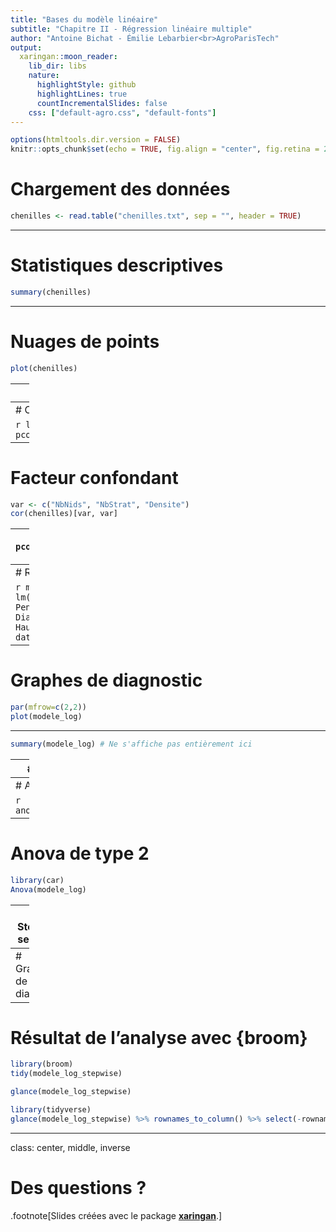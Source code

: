 ```yaml
---
title: "Bases du modèle linéaire"
subtitle: "Chapitre II - Régression linéaire multiple"
author: "Antoine Bichat - Émilie Lebarbier<br>AgroParisTech"
output:
  xaringan::moon_reader:
    lib_dir: libs
    nature:
      highlightStyle: github
      highlightLines: true
      countIncrementalSlides: false
    css: ["default-agro.css", "default-fonts"]
---
```


```r
options(htmltools.dir.version = FALSE)
knitr::opts_chunk$set(echo = TRUE, fig.align = "center", fig.retina = 2, comment = NA)
```

# Chargement des données

```r
chenilles <- read.table("chenilles.txt", sep = "", header = TRUE)
```



---

# Statistiques descriptives

```r
summary(chenilles)
```

---

# Nuages de points

```r
plot(chenilles)
```


---
# Corrélation

```r
cor(chenilles)
```

---
# Corrélation partielle

```r
library(ppcor)
pcor(chenilles)$estimate
```

---
# Facteur confondant

```r
var <- c("NbNids", "NbStrat", "Densite")
cor(chenilles)[var, var]
```
--
```r
pcor(chenilles)$estimate[var, var]
```

---
# Regression linéaire multiple

```r
modele_log <- lm(log(NbNids) ~ Altitude + Pente + NbPins + 
                   Hauteur + Diametre + Densite + Orient + 
                   HautMax + NbStrat + Melange, data = chenilles)
modele_log
```

---
# Graphes de diagnostic
```r
par(mfrow=c(2,2))
plot(modele_log)
```

---

```r
summary(modele_log) # Ne s'affiche pas entièrement ici
```

---
# Modèle nul

```r
modele_log_0 <- lm(log(NbNids) ~ 1, data = chenilles)
anova(modele_log_0, modele_log)
```

---
# Anova de type 1

```r
anova(modele_log)
```

---
# Anova de type 2

```r
library(car)
Anova(modele_log)
```


---
# Stepwise selection

```r
modele_log_stepwise <- 
  step(modele_log_0, data = chenilles,
       scope =~ Altitude + Pente + NbPins + 
                   Hauteur + Diametre + Densite + 
                   Orient + HautMax + NbStrat + Melange)
```

---
# Graphes de diagnostic
```r
par(mfrow=c(2,2))
plot(modele_log_stepwise)
```

---
# Résultat de l'analyse avec {broom}
```r
library(broom)
tidy(modele_log_stepwise)
```
```r
glance(modele_log_stepwise)
```
```r
library(tidyverse)
glance(modele_log_stepwise) %>% rownames_to_column() %>% select(-rowname)
```



---
class: center, middle, inverse

# Des questions ?

.footnote[Slides créées avec le package <b><a href="https://github.com/yihui/xaringan" target="_blank">xaringan</a></b>.]
